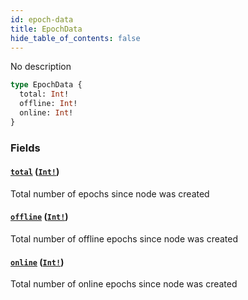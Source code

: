 ```yaml
---
id: epoch-data
title: EpochData
hide_table_of_contents: false
---
```



No description

```graphql
type EpochData {
  total: Int!
  offline: Int!
  online: Int!
}
```


### Fields

#### [`total`](#) ([`Int!`](/docs/mainnet/graphql/scalars/int))

Total number of epochs since node was created


#### [`offline`](#) ([`Int!`](/docs/mainnet/graphql/scalars/int))

Total number of offline epochs since node was created


#### [`online`](#) ([`Int!`](/docs/mainnet/graphql/scalars/int))

Total number of online epochs since node was created




